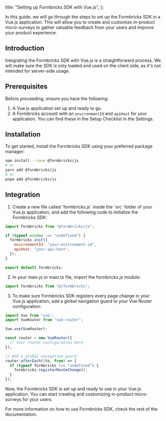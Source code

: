 
  title: "Setting up Formbricks SDK with Vue.js",
};

In this guide, we will go through the steps to set up the Formbricks SDK in a Vue.js application. This will allow you to create and customize in-product micro-surveys to gather valuable feedback from your users and improve your product experience.

## Introduction

Integrating the Formbricks SDK with Vue.js is a straightforward process. We will make sure the SDK is only loaded and used on the client side, as it's not intended for server-side usage.

## Prerequisites

Before proceeding, ensure you have the following:

1. A Vue.js application set up and ready to go.
2. A Formbricks account with an `environmentId` and `apiHost` for your application. You can find these in the Setup Checklist in the Settings.

## Installation

To get started, install the Formbricks SDK using your preferred package manager:

```bash
npm install --save @formbricks/js
# or
yarn add @formbricks/js
# or
pnpm add @formbricks/js
```

## Integration

1. Create a new file called \`formbricks.js\` inside the \`src\` folder of your Vue.js application, and add the following code to initialize the Formbricks SDK:

```javascript
import formbricks from "@formbricks/js";

if (typeof window !== "undefined") {
  formbricks.init({
    environmentId: "your-environment-id",
    apiHost: "your-api-host",
  });
}

export default formbricks;
```

2. In your main.js or main.ts file, import the formbricks.js module:

```javascript
import formbricks from "@/formbricks";
```

3. To make sure Formbricks SDK registers every page change in your Vue.js application, add a global navigation guard to your Vue Router configuration:

```javascript
import Vue from "vue";
import VueRouter from "vue-router";

Vue.use(VueRouter);

const router = new VueRouter({
  // Your router configuration here
});

// Add a global navigation guard
router.afterEach((to, from) => {
  if (typeof formbricks !== "undefined") {
    formbricks.registerRouteChange();
  }
});
```

Now, the Formbricks SDK is set up and ready to use in your Vue.js application. You can start creating and customizing in-product micro-surveys for your users.

For more information on how to use Formbricks SDK, check the rest of the documentation.

